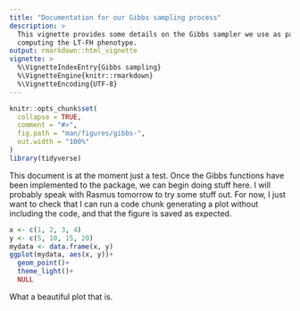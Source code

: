 ```yaml
---
title: "Documentation for our Gibbs sampling process"
description: >
  This vignette provides some details on the Gibbs sampler we use as part of
  computing the LT-FH phenotype.
output: rmarkdown::html_vignette
vignette: >
  %\VignetteIndexEntry{Gibbs sampling}
  %\VignetteEngine{knitr::rmarkdown}
  %\VignetteEncoding{UTF-8}
---
```


```r
knitr::opts_chunk$set(
  collapse = TRUE,
  comment = "#>",
  fig.path = "man/figures/gibbs-",
  out.width = "100%"
)
library(tidyverse)
```

This document is at the moment just a test. Once the Gibbs functions have been implemented to the package, we can begin doing stuff here.
I will probably speak with Rasmus tomorrow to try some stuff out.
For now, I just want to check that I can run a code chunk generating a plot without including the code, and that the figure is saved as expected.

```r
x <- c(1, 2, 3, 4)
y <- c(5, 10, 15, 20)
mydata <- data.frame(x, y)
ggplot(mydata, aes(x, y))+
  geom_point()+
  theme_light()+
  NULL
```
What a beautiful plot that is.